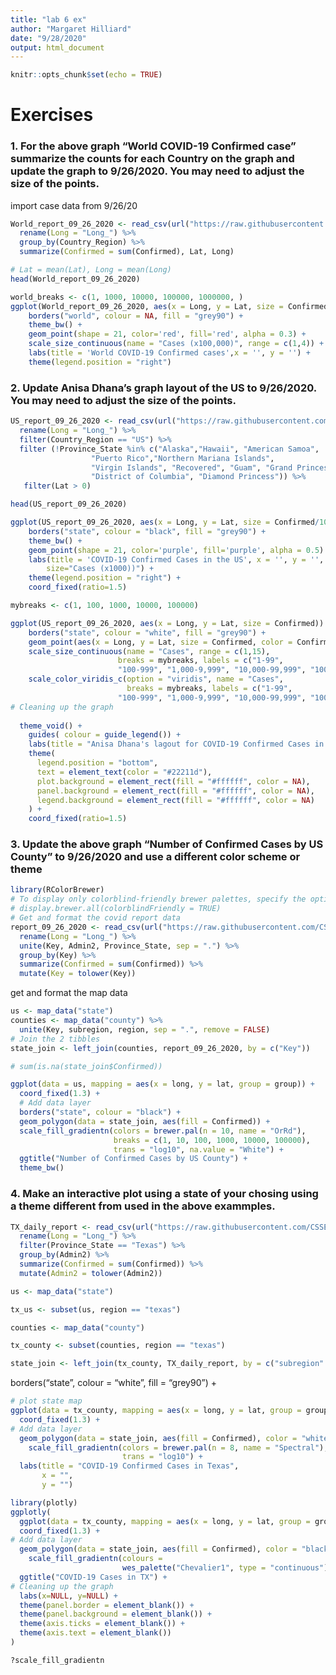 ```yaml
---
title: "lab 6 ex"
author: "Margaret Hilliard"
date: "9/28/2020"
output: html_document
---
```


```r
knitr::opts_chunk$set(echo = TRUE)
```
# Exercises

### 1. For the above graph “World COVID-19 Confirmed case” summarize the counts for each Country on the graph and update the graph to 9/26/2020. You may need to adjust the size of the points.

import case data from 9/26/20
```r
World_report_09_26_2020 <- read_csv(url("https://raw.githubusercontent.com/CSSEGISandData/COVID-19/master/csse_covid_19_data/csse_covid_19_daily_reports/09-26-2020.csv")) %>% 
  rename(Long = "Long_") %>%
  group_by(Country_Region) %>%
  summarize(Confirmed = sum(Confirmed), Lat, Long)

# Lat = mean(Lat), Long = mean(Long)
head(World_report_09_26_2020)
```
```r

world_breaks <- c(1, 1000, 10000, 100000, 1000000, )
ggplot(World_report_09_26_2020, aes(x = Long, y = Lat, size = Confirmed/100,000)) +
    borders("world", colour = NA, fill = "grey90") +
    theme_bw() +
    geom_point(shape = 21, color='red', fill='red', alpha = 0.3) +
    scale_size_continuous(name = "Cases (x100,000)", range = c(1,4)) +
    labs(title = 'World COVID-19 Confirmed cases',x = '', y = '') +
    theme(legend.position = "right")

```

### 2. Update Anisa Dhana’s graph layout of the US to 9/26/2020. You may need to adjust the size of the points.

```r

US_report_09_26_2020 <- read_csv(url("https://raw.githubusercontent.com/CSSEGISandData/COVID-19/master/csse_covid_19_data/csse_covid_19_daily_reports/09-26-2020.csv")) %>% 
  rename(Long = "Long_") %>%
  filter(Country_Region == "US") %>%
  filter (!Province_State %in% c("Alaska","Hawaii", "American Samoa",
                  "Puerto Rico","Northern Mariana Islands", 
                  "Virgin Islands", "Recovered", "Guam", "Grand Princess",
                  "District of Columbia", "Diamond Princess")) %>% 
   filter(Lat > 0)

head(US_report_09_26_2020)

ggplot(US_report_09_26_2020, aes(x = Long, y = Lat, size = Confirmed/1000)) +
    borders("state", colour = "black", fill = "grey90") +
    theme_bw() +
    geom_point(shape = 21, color='purple', fill='purple', alpha = 0.5) +
    labs(title = 'COVID-19 Confirmed Cases in the US', x = '', y = '',
        size="Cases (x1000))") +
    theme(legend.position = "right") +
    coord_fixed(ratio=1.5)
```

```r
mybreaks <- c(1, 100, 1000, 10000, 100000)

ggplot(US_report_09_26_2020, aes(x = Long, y = Lat, size = Confirmed)) +
    borders("state", colour = "white", fill = "grey90") +
    geom_point(aes(x = Long, y = Lat, size = Confirmed, color = Confirmed), stroke=F, alpha=0.5) +
    scale_size_continuous(name = "Cases", range = c(1,15), 
                        breaks = mybreaks, labels = c("1-99",
                        "100-999", "1,000-9,999", "10,000-99,999", "100,000+")) +
    scale_color_viridis_c(option = "viridis", name = "Cases", 
                          breaks = mybreaks, labels = c("1-99",
                        "100-999", "1,000-9,999", "10,000-99,999", "100,000+"))  +
# Cleaning up the graph
  
  theme_void() + 
    guides( colour = guide_legend()) +
    labs(title = "Anisa Dhana's lagout for COVID-19 Confirmed Cases in the US") +
    theme(
      legend.position = "bottom",
      text = element_text(color = "#22211d"),
      plot.background = element_rect(fill = "#ffffff", color = NA), 
      panel.background = element_rect(fill = "#ffffff", color = NA), 
      legend.background = element_rect(fill = "#ffffff", color = NA)
    ) +
    coord_fixed(ratio=1.5)


```

### 3. Update the above graph “Number of Confirmed Cases by US County” to 9/26/2020 and use a different color scheme or theme

```r
library(RColorBrewer)
# To display only colorblind-friendly brewer palettes, specify the option colorblindFriendly = TRUE as follow:
# display.brewer.all(colorblindFriendly = TRUE)
# Get and format the covid report data
report_09_26_2020 <- read_csv(url("https://raw.githubusercontent.com/CSSEGISandData/COVID-19/master/csse_covid_19_data/csse_covid_19_daily_reports/09-26-2020.csv")) %>% 
  rename(Long = "Long_") %>% 
  unite(Key, Admin2, Province_State, sep = ".") %>% 
  group_by(Key) %>% 
  summarize(Confirmed = sum(Confirmed)) %>% 
  mutate(Key = tolower(Key))
```

get and format the map data
```r
us <- map_data("state")
counties <- map_data("county") %>% 
  unite(Key, subregion, region, sep = ".", remove = FALSE)
# Join the 2 tibbles
state_join <- left_join(counties, report_09_26_2020, by = c("Key"))

# sum(is.na(state_join$Confirmed))
```


```r
ggplot(data = us, mapping = aes(x = long, y = lat, group = group)) + 
  coord_fixed(1.3) + 
  # Add data layer
  borders("state", colour = "black") +
  geom_polygon(data = state_join, aes(fill = Confirmed)) +
  scale_fill_gradientn(colors = brewer.pal(n = 10, name = "OrRd"),
                       breaks = c(1, 10, 100, 1000, 10000, 100000),
                       trans = "log10", na.value = "White") +
  ggtitle("Number of Confirmed Cases by US County") +
  theme_bw() 
```

### 4. Make an interactive plot using a state of your chosing using a theme different from used in the above exammples.

```r
TX_daily_report <- read_csv(url("https://raw.githubusercontent.com/CSSEGISandData/COVID-19/master/csse_covid_19_data/csse_covid_19_daily_reports/09-26-2020.csv")) %>% 
  rename(Long = "Long_") %>% 
  filter(Province_State == "Texas") %>% 
  group_by(Admin2) %>% 
  summarize(Confirmed = sum(Confirmed)) %>% 
  mutate(Admin2 = tolower(Admin2))

us <- map_data("state")

tx_us <- subset(us, region == "texas")

counties <- map_data("county")

tx_county <- subset(counties, region == "texas")

state_join <- left_join(tx_county, TX_daily_report, by = c("subregion" = "Admin2"))
```

borders("state", colour = "white", fill = "grey90") +
```r
# plot state map
ggplot(data = tx_county, mapping = aes(x = long, y = lat, group = group)) + 
  coord_fixed(1.3) + 
# Add data layer
  geom_polygon(data = state_join, aes(fill = Confirmed), color = "white") +
    scale_fill_gradientn(colors = brewer.pal(n = 8, name = "Spectral"),
                         trans = "log10") +
  labs(title = "COVID-19 Confirmed Cases in Texas",
       x = "", 
       y = "")
```

```r
library(plotly)
ggplotly(
  ggplot(data = tx_county, mapping = aes(x = long, y = lat, group = group)) + 
  coord_fixed(1.3) + 
# Add data layer
  geom_polygon(data = state_join, aes(fill = Confirmed), color = "black") +
    scale_fill_gradientn(colours = 
                         wes_palette("Chevalier1", type = "continuous")) +
  ggtitle("COVID-19 Cases in TX") +
# Cleaning up the graph
  labs(x=NULL, y=NULL) +
  theme(panel.border = element_blank()) +
  theme(panel.background = element_blank()) +
  theme(axis.ticks = element_blank()) +
  theme(axis.text = element_blank())
)

?scale_fill_gradientn
```

